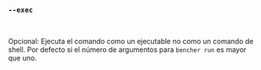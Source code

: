 ### `--exec`

<br />

Opcional: Ejecuta el comando como un ejecutable no como un comando de shell.
Por defecto si el número de argumentos para `bencher run` es mayor que uno.
